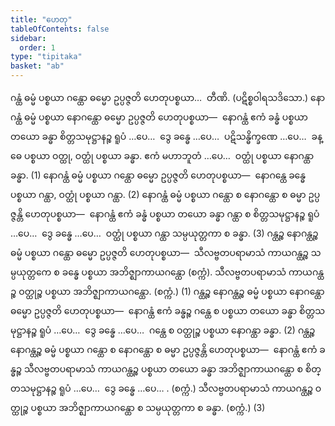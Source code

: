 ```yaml
---
title: "ဟေတု"
tableOfContents: false
sidebar:
  order: 1
type: "tipitaka"
basket: "ab"
---
```



<DynamicBreadcrumb />

<Division number="11">

<Paragraph number="1635">
ဂန္ထံ ဓမ္မံ ပစ္စယာ ဂန္ထော ဓမ္မော ဥပ္ပဇ္ဇတိ ဟေတုပစ္စယာ…  တီဏိ. (ပဋိစ္စဝါရသဒိသော.)
</Paragraph>

<Paragraph number="1636">
နောဂန္ထံ ဓမ္မံ ပစ္စယာ နောဂန္ထော ဓမ္မော ဥပ္ပဇ္ဇတိ ဟေတုပစ္စယာ—  နောဂန္ထံ ဧကံ ခန္ဓံ ပစ္စယာ တယော ခန္ဓာ စိတ္တသမုဋ္ဌာနဉ္စ ရူပံ …ပေ…  ဒွေ ခန္ဓေ …ပေ…  ပဋိသန္ဓိက္ခဏေ …ပေ…  ခန္ဓေ ပစ္စယာ ဝတ္ထု, ဝတ္ထုံ ပစ္စယာ ခန္ဓာ. ဧကံ မဟာဘူတံ …ပေ…  ဝတ္ထုံ ပစ္စယာ နောဂန္ထာ ခန္ဓာ. (1)
</Paragraph>

<Paragraph number="1637">
နောဂန္ထံ ဓမ္မံ ပစ္စယာ ဂန္ထော ဓမ္မော ဥပ္ပဇ္ဇတိ ဟေတုပစ္စယာ—  နောဂန္ထေ ခန္ဓေ ပစ္စယာ ဂန္ထာ, ဝတ္ထုံ ပစ္စယာ ဂန္ထာ. (2)
</Paragraph>

<Paragraph number="1638">
နောဂန္ထံ ဓမ္မံ ပစ္စယာ ဂန္ထော စ နောဂန္ထော စ ဓမ္မာ ဥပ္ပဇ္ဇန္တိ ဟေတုပစ္စယာ—  နောဂန္ထံ ဧကံ ခန္ဓံ ပစ္စယာ တယော ခန္ဓာ ဂန္ထာ စ စိတ္တသမုဋ္ဌာနဉ္စ ရူပံ …ပေ…  ဒွေ ခန္ဓေ …ပေ…  ဝတ္ထုံ ပစ္စယာ ဂန္ထာ သမ္ပယုတ္တကာ စ ခန္ဓာ. (3)
</Paragraph>

</Division>
<Division number="12">

<Paragraph number="1639">
ဂန္ထဉ္စ နောဂန္ထဉ္စ ဓမ္မံ ပစ္စယာ ဂန္ထော ဓမ္မော ဥပ္ပဇ္ဇတိ ဟေတုပစ္စယာ—  သီလဗ္ဗတပရာမာသံ ကာယဂန္ထဉ္စ သမ္ပယုတ္တကေ စ ခန္ဓေ ပစ္စယာ အဘိဇ္ဈာကာယဂန္ထော (စက္ကံ). သီလဗ္ဗတပရာမာသံ ကာယဂန္ထဉ္စ ဝတ္ထုဉ္စ ပစ္စယာ အဘိဇ္ဈာကာယဂန္ထော. (စက္ကံ.) (1)
</Paragraph>

<Paragraph number="1640">
ဂန္ထဉ္စ နောဂန္ထဉ္စ ဓမ္မံ ပစ္စယာ နောဂန္ထော ဓမ္မော ဥပ္ပဇ္ဇတိ ဟေတုပစ္စယာ—  နောဂန္ထံ ဧကံ ခန္ဓဉ္စ ဂန္ထေ စ ပစ္စယာ တယော ခန္ဓာ စိတ္တသမုဋ္ဌာနဉ္စ ရူပံ …ပေ…  ဒွေ ခန္ဓေ …ပေ…  ဂန္ထေ စ ဝတ္ထုဉ္စ ပစ္စယာ နောဂန္ထာ ခန္ဓာ. (2)
</Paragraph>

<Paragraph number="1641">
ဂန္ထဉ္စ နောဂန္ထဉ္စ ဓမ္မံ ပစ္စယာ ဂန္ထော စ နောဂန္ထော စ ဓမ္မာ ဥပ္ပဇ္ဇန္တိ ဟေတုပစ္စယာ—  နောဂန္ထံ ဧကံ ခန္ဓဉ္စ သီလဗ္ဗတပရာမာသံ ကာယဂန္ထဉ္စ ပစ္စယာ တယော ခန္ဓာ အဘိဇ္ဈာကာယဂန္ထော စ စိတ္တသမုဋ္ဌာနဉ္စ ရူပံ …ပေ…  ဒွေ ခန္ဓေ …ပေ… . (စက္ကံ.) သီလဗ္ဗတပရာမာသံ ကာယဂန္ထဉ္စ ဝတ္ထုဉ္စ ပစ္စယာ အဘိဇ္ဈာကာယဂန္ထော စ သမ္ပယုတ္တကာ စ ခန္ဓာ. (စက္ကံ.) (3)
</Paragraph>
</Division>